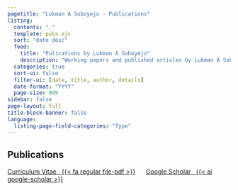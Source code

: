 ```yaml
---
pagetitle: "Lukman A Soboyejo - Publications"
listing:
  contents: "."
  template: pubs.ejs
  sort: "date desc"
  feed:
    title: "Pulications by Lukman A Soboyejo"
    description: "Working papers and published articles by Lukman A Soboyejo"
  categories: true
  sort-ui: false
  filter-ui: [date, title, author, details]
  date-format: "YYYY"
  page-size: 999
sidebar: false
page-layout: full
title-block-banner: false
language:
  listing-page-field-categories: "Type"
---
```


## Publications

[Curriculum Vitae   {{< fa regular file-pdf >}}](https://github.com/lukeng200/lukeng200.github.io/raw/master/CV.pdf){.badge .badge-large}      [Google Scholar   {{< ai google-scholar >}}](https://scholar.google.com.au/citations?hl=en&user=l63u3A4AAAAJ){.badge .badge-large}
